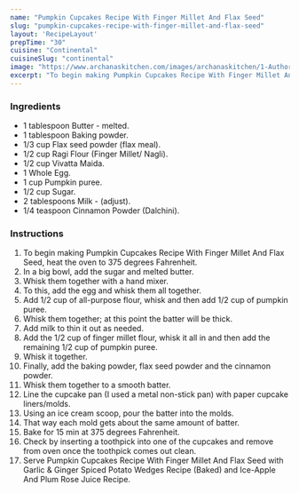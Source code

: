 ---
name: "Pumpkin Cupcakes Recipe With Finger Millet And Flax Seed"
slug: "pumpkin-cupcakes-recipe-with-finger-millet-and-flax-seed"
layout: 'RecipeLayout'
prepTime: "30"
cuisine: "Continental"
cuisineSlug: "continental"
image: "https://www.archanaskitchen.com/images/archanaskitchen/1-Author/neelam.sudha-gmail.com/Pumpkin_cupcakes_with_Finger_millet_and_Flax_seed_.jpg"
excerpt: "To begin making Pumpkin Cupcakes Recipe With Finger Millet And Flax Seed, heat the oven to 375 degrees Fahrenheit"
---

### Ingredients

- 1 tablespoon Butter - melted.
- 1 tablespoon Baking powder.
- 1/3 cup Flax seed powder (flax meal).
- 1/2 cup Ragi Flour (Finger Millet/ Nagli).
- 1/2 cup Vivatta Maida.
- 1 Whole Egg.
- 1 cup Pumpkin puree.
- 1/2 cup Sugar.
- 2 tablespoons Milk - (adjust).
- 1/4 teaspoon Cinnamon Powder (Dalchini).

### Instructions

1. To begin making Pumpkin Cupcakes Recipe With Finger Millet And Flax Seed, heat the oven to 375 degrees Fahrenheit.
1. In a big bowl, add the sugar and melted butter.
1. Whisk them together with a hand mixer.
1. To this, add the egg and whisk them all together.
1. Add 1/2 cup of all-purpose flour, whisk and then add 1/2 cup of pumpkin puree.
1. Whisk them together; at this point the batter will be thick.
1. Add milk to thin it out as needed.
1. Add the 1/2 cup of finger millet flour, whisk it all in and then add the remaining 1/2 cup of pumpkin puree.
1. Whisk it together.
1. Finally, add the baking powder, flax seed powder and the cinnamon powder.
1. Whisk them together to a smooth batter.
1. Line the cupcake pan (I used a metal non-stick pan) with paper cupcake liners/molds.
1. Using an ice cream scoop, pour the batter into the molds.
1. That way each mold gets about the same amount of batter.
1. Bake for 15 min at 375 degrees Fahrenheit.
1. Check by inserting a toothpick into one of the cupcakes and remove from oven once the toothpick comes out clean.
1. Serve Pumpkin Cupcakes Recipe With Finger Millet And Flax Seed with Garlic & Ginger Spiced Potato Wedges Recipe (Baked) and Ice-Apple And Plum Rose Juice Recipe.
